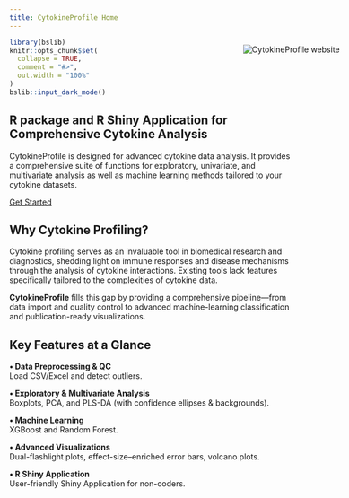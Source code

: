```yaml
---
title: CytokineProfile Home
---
```


```r
library(bslib)
knitr::opts_chunk$set(
  collapse = TRUE,
  comment = "#>",
  out.width = "100%"
)
bslib::input_dark_mode()
```

## R package and R Shiny Application for Comprehensive Cytokine Analysis

<a href="https://cytokineprofile.org/">
  <img
    src="logo.png"
    alt="CytokineProfile website"
    style="
      float: right;
      margin: -190px -85px 0 20px;
      max-width: 250px;
    "
  />
</a>


CytokineProfile is designed for advanced cytokine data analysis. It provides a comprehensive suite of functions for exploratory, univariate, and multivariate analysis as well as machine learning methods tailored to your cytokine datasets.

[Get Started](applications.html)

## Why Cytokine Profiling?

Cytokine profiling serves as an invaluable tool in biomedical research and diagnostics, shedding light on immune responses and disease mechanisms through the analysis of cytokine interactions. Existing tools lack features specifically tailored to the complexities of cytokine data.

**CytokineProfile** fills this gap by providing a comprehensive pipeline—from data import and quality control to advanced machine-learning classification and publication-ready visualizations.

## Key Features at a Glance

<div class="row">
  
<div class="col-md-4">
**• Data Preprocessing & QC**  
Load CSV/Excel and detect outliers.
</div>

<div class="col-md-4">
**• Exploratory & Multivariate Analysis**  
Boxplots, PCA, and PLS-DA (with confidence ellipses & backgrounds).
</div>

<div class="col-md-4">
**• Machine Learning**  
XGBoost and Random Forest.
</div>

<div class="col-md-5">
**• Advanced Visualizations**  
Dual-flashlight plots, effect-size–enriched error bars, volcano plots.
</div>

<div class="col-md-5">
**• R Shiny Application**  
User-friendly Shiny Application for non-coders.
</div>

</div>
